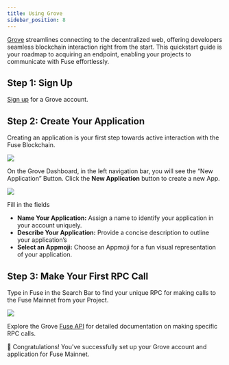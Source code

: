 ```yaml
---
title: Using Grove
sidebar_position: 8
---
```


[Grove](https://www.grove.city) streamlines connecting to the decentralized web, offering developers seamless blockchain interaction right from the start. This quickstart guide is your roadmap to acquiring an endpoint, enabling your projects to communicate with Fuse effortlessly.

## Step 1: Sign Up

[Sign up](https://portal.grove.city) for a Grove account.

## Step 2: Create Your Application

Creating an application is your first step towards active interaction with the Fuse Blockchain.

<img src="/img/grove/grove-dashboard-one.png" />

On the Grove Dashboard, in the left navigation bar, you will see the “New Application” Button. Click the **New Application** button to create a new App.

<img src="/img/grove/grove-create-project.png" />

Fill in the fields

* **Name Your Application:** Assign a name to identify your application in your account uniquely.
* **Describe Your Application:** Provide a concise description to outline your application’s
* **Select an Appmoji:** Choose an Appmoji for a fun visual representation of your application.

## Step 3: Make Your First RPC Call

Type in Fuse in the Search Bar to find your unique RPC for making calls to the Fuse Mainnet from your Project.

<img src="/img/grove/grove-dashboard-two.png" />

Explore the Grove [Fuse API](https://docs.grove.city/fuse-api/intro) for detailed documentation on making specific RPC calls.

🎉 Congratulations! You've successfully set up your Grove account and application for Fuse Mainnet.

